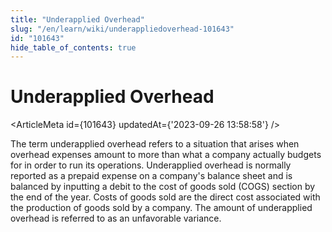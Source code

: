 ```yaml
---
title: "Underapplied Overhead"
slug: "/en/learn/wiki/underappliedoverhead-101643"
id: "101643"
hide_table_of_contents: true
---
```



# Underapplied Overhead

<ArticleMeta id={101643} updatedAt={'2023-09-26 13:58:58'} />
<div className='border-solid border-b border-t-0 my-4 border-[var(--ifm-color-gray-300)]' />

The term underapplied overhead refers to a situation that arises when overhead expenses amount to more than what a company actually budgets for in order to run its operations. Underapplied overhead is normally reported as a prepaid expense on a company's balance sheet and is balanced by inputting a debit to the cost of goods sold (COGS) section by the end of the year. Costs of goods sold are the direct cost associated with the production of goods sold by a company. The amount of underapplied overhead is referred to as an unfavorable variance.
